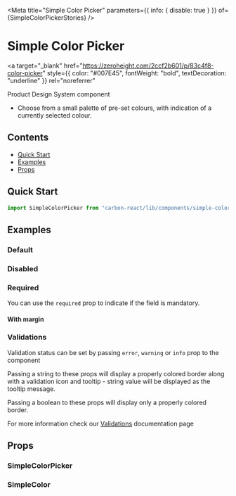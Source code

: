 

<Meta
  title="Simple Color Picker"
  parameters={{ info: { disable: true } }}
  of={SimpleColorPickerStories}
/>

# Simple Color Picker

<a
  target="_blank"
  href="https://zeroheight.com/2ccf2b601/p/83c4f8-color-picker"
  style={{ color: "#007E45", fontWeight: "bold", textDecoration: "underline" }}
  rel="noreferrer"
>
  Product Design System component
</a>

- Choose from a small palette of pre-set colours, with indication of a currently selected colour.

## Contents

- [Quick Start](#quick-start)
- [Examples](#examples)
- [Props](#props)

## Quick Start

```javascript
import SimpleColorPicker from "carbon-react/lib/components/simple-color-picker";
```

## Examples

### Default

<Canvas of={SimpleColorPickerStories.Default} />

### Disabled

<Canvas of={SimpleColorPickerStories.Disabled} />

### Required

You can use the `required` prop to indicate if the field is mandatory.

<Canvas of={SimpleColorPickerStories.Required} />

#### With margin

<Canvas of={SimpleColorPickerStories.WithMargin} />

### Validations

Validation status can be set by passing `error`, `warning` or `info` prop to the component

Passing a string to these props will display a properly colored border along with a validation icon and tooltip - string value will be displayed as the tooltip message.

Passing a boolean to these props will display only a properly colored border.

For more information check our [Validations](?path=/docs/documentation-validations--grouped-input-validation#grouped-inputs) documentation page

## Props

### SimpleColorPicker

<ArgTypes of={SimpleColorPickerStories} />

### SimpleColor

<ArgTypes of={SimpleColorStories} />
